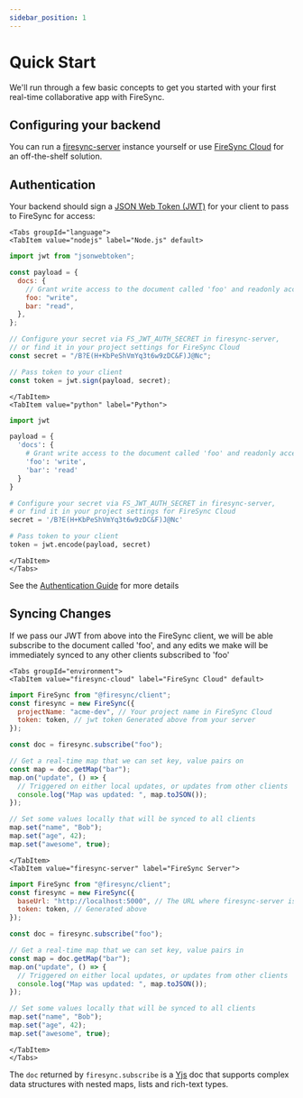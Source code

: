 ```yaml
---
sidebar_position: 1
---
```



# Quick Start

We'll run through a few basic concepts to get you started with your first real-time collaborative app with FireSync.

## Configuring your backend

You can run a [firesync-server](https://github.com/firesync-org/firesync) instance yourself or use [FireSync Cloud](https://www.firesync.cloud/) for an off-the-shelf solution.

## Authentication

Your backend should sign a [JSON Web Token (JWT)](https://en.wikipedia.org/wiki/JSON_Web_Token) for your client to pass to FireSync for access:

```mdx-code-block
<Tabs groupId="language">
<TabItem value="nodejs" label="Node.js" default>
```

```js
import jwt from "jsonwebtoken";

const payload = {
  docs: {
    // Grant write access to the document called 'foo' and readonly access to 'bar'
    foo: "write",
    bar: "read",
  },
};

// Configure your secret via FS_JWT_AUTH_SECRET in firesync-server,
// or find it in your project settings for FireSync Cloud
const secret = "/B?E(H+KbPeShVmYq3t6w9zDC&F)J@Nc";

// Pass token to your client
const token = jwt.sign(payload, secret);
```

```mdx-code-block
</TabItem>
<TabItem value="python" label="Python">
```

```python
import jwt

payload = {
  'docs': {
    # Grant write access to the document called 'foo' and readonly access to 'bar'
    'foo': 'write',
    'bar': 'read'
  }
}

# Configure your secret via FS_JWT_AUTH_SECRET in firesync-server,
# or find it in your project settings for FireSync Cloud
secret = '/B?E(H+KbPeShVmYq3t6w9zDC&F)J@Nc'

# Pass token to your client
token = jwt.encode(payload, secret)
```

```mdx-code-block
</TabItem>
</Tabs>
```

See the [Authentication Guide](/guides/authentication) for more details

## Syncing Changes

If we pass our JWT from above into the FireSync client, we will be able subscribe to the document called 'foo', and any edits we make will be immediately synced to any other clients subscribed to 'foo'

```mdx-code-block
<Tabs groupId="environment">
<TabItem value="firesync-cloud" label="FireSync Cloud" default>
```

```js
import FireSync from "@firesync/client";
const firesync = new FireSync({
  projectName: "acme-dev", // Your project name in FireSync Cloud
  token: token, // jwt token Generated above from your server
});

const doc = firesync.subscribe("foo");

// Get a real-time map that we can set key, value pairs on
const map = doc.getMap("bar");
map.on("update", () => {
  // Triggered on either local updates, or updates from other clients
  console.log("Map was updated: ", map.toJSON());
});

// Set some values locally that will be synced to all clients
map.set("name", "Bob");
map.set("age", 42);
map.set("awesome", true);
```

```mdx-code-block
</TabItem>
<TabItem value="firesync-server" label="FireSync Server">
```

```js
import FireSync from "@firesync/client";
const firesync = new FireSync({
  baseUrl: "http://localhost:5000", // The URL where firesync-server is running
  token: token, // Generated above
});

const doc = firesync.subscribe("foo");

// Get a real-time map that we can set key, value pairs in
const map = doc.getMap("bar");
map.on("update", () => {
  // Triggered on either local updates, or updates from other clients
  console.log("Map was updated: ", map.toJSON());
});

// Set some values locally that will be synced to all clients
map.set("name", "Bob");
map.set("age", 42);
map.set("awesome", true);
```

```mdx-code-block
</TabItem>
</Tabs>
```

The `doc` returned by `firesync.subscribe` is a [Yjs](/guides/yjs) doc that supports complex data structures with nested maps, lists and rich-text types.

